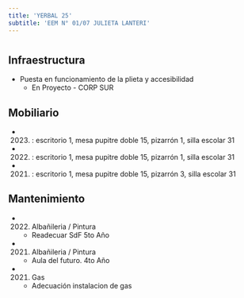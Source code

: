 ```yaml
---
title: 'YERBAL 25'
subtitle: 'EEM N° 01/07 JULIETA LANTERI'
---
```


#
## Infraestructura

* Puesta en funcionamiento de la plieta y accesibilidad 
    + En Proyecto - CORP SUR 


## Mobiliario

*  (2023) : escritorio 1, mesa pupitre doble 15, pizarrón 1, silla escolar 31 

*  (2022) : escritorio 1, mesa pupitre doble 15, pizarrón 1, silla escolar 31 

*  (2021) : escritorio 1, mesa pupitre doble 15, pizarrón 3, silla escolar 31 





## Mantenimiento

*  (2022) Albañileria / Pintura 
    + Readecuar SdF 5to Año

*  (2021) Albañileria / Pintura 
    + Aula del futuro. 4to Año

*  (2021) Gas 
    + Adecuación instalacion de gas







